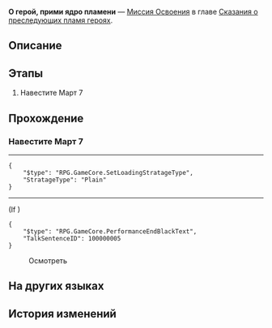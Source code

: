{{Дополнить|Диалоги.}}
{{Миссия Инфобокс
|id              = 1040114
|Название        = 
|Изображение     = Миссия Освоения О герой, прими ядро пламени.png
|Тип             = Миссия Освоения
|События         = 
|Глава           = Сказания о преследующих пламя героях
|Условия         = Завершена [[Миссия Освоения]] ''[[О герой, прими ядро пламени]]''
|Персонажи       = Первопроходец
|СтартЛокация    = Общий вагон
|Мир             = Звёздный экспресс
|Локации         = Общий вагон
|Предыдущая      = 
|Следующая       = 
|Награды         = Опыт Освоения*500; Звёздный нефрит*60; Shadow of Remembrance*1; Утраченный кристалл*8; Небесная амброзия*100; To All Things Strifeful*1 { text = To All Things Strifeful }; Кредиты*80 000
}}
'''О герой, прими ядро пламени''' — [[Миссия Освоения]] в главе [[Сказания о преследующих пламя героях]].

==Описание==
{{Описание|<!--официальное описание из Перекрёстка судеб-->}}

==Этапы==
# Навестите Март 7

==Прохождение==
{{Дополнить}}

===Навестите Март 7===
{{Описание миссии|локация=Общий вагон|Оставшаяся на экспрессе Химеко подготовила еду для прикованной к постели Март 7 и собирается её навестить.}}
{{Диалог Начало}}
----
:{{tx}}
<pre>{
	"$type": "RPG.GameCore.SetLoadingStratageType",
	"StratageType": "Plain"
}</pre>
----
;(If {{cx}}{{subst:void|<!--{"$type":"RPG.GameCore.ByCompareVersionFinalMainMission","MainMissionID":1040114}-->}})
<pre>{
	"$type": "RPG.GameCore.PerformanceEndBlackText",
	"TalkSentenceID": 100000005
}</pre>
:{{tx}}

:{{Диалог|Изучение}} Осмотреть


{{Диалог Конец}}

==На других языках==
{{На других языках
|en   = Hero, Bear Thy Coreflame
|zhs  = 英雄啊，且握住那枚火种
|zht  = 英雄啊，且握住那枚火種
|ja   = 英雄よ、その火種を握りしめろ
|ko   = 영웅이여, 그 불씨를 손에 쥐어라
|es   = Héroe, sostén esa Yesca
|fr   = À toi, Héros, de porter cette flamme divine
|ru   = О герой, прими ядро пламени
|th   = วีรชนเอ๋ย จงไขว่คว้าเชื้อไฟ
|vi   = Hỡi Anh Hùng, Hãy Nắm Lấy Ngọn Lửa Đó
|de   = Held, trage die Kernflamme
|id   = Wahai Pahlawan, Pertahankan Api Itu
|pt   = Herói, Carrega Tua Chama Primordial
}}

==История изменений==
{{История изменений|3.0}}
